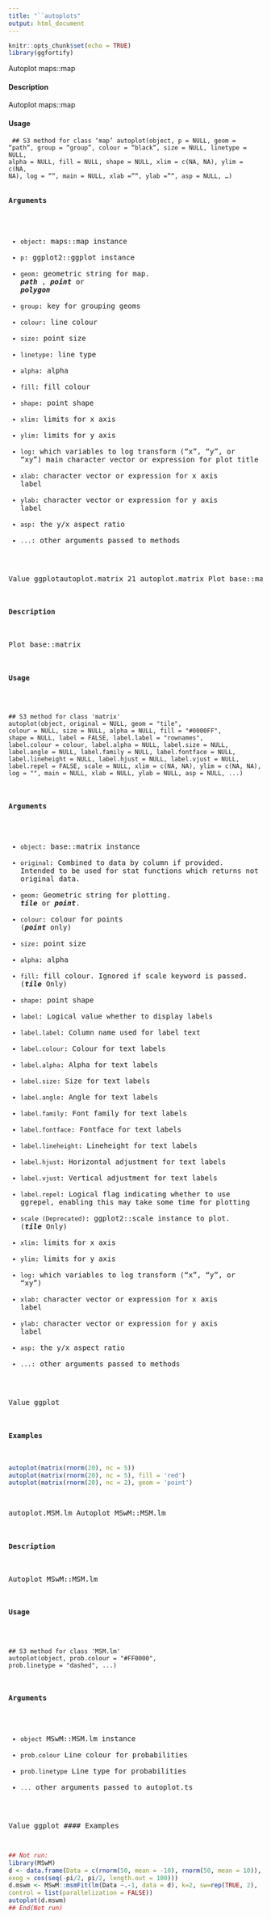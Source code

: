 ```yaml
---
title: "``autoplots"
output: html_document
---
```


```r
knitr::opts_chunk$set(echo = TRUE)
library(ggfortify)
```

Autoplot maps::map

#### Description 
 
Autoplot maps::map

#### Usage 
<pre><code>
## S3 method for class 'map'
autoplot(object, p = NULL, geom = "path", group = "group",
colour = "black", size = NULL, linetype = NULL, alpha = NULL,
fill = NULL, shape = NULL, xlim = c(NA, NA), ylim = c(NA, NA),
log = "", main = NULL, xlab = "", ylab = "", asp = NULL, ...)
</code><pre>

#### Arguments 
 
* ``	object 	``: 	maps::map instance
* ``	p 	``: 	ggplot2::ggplot instance
* ``	geom 	``: 	geometric string for map. ***path*** , ***point*** or ***polygon***
* ``	group 	``: 	key for grouping geoms
* ``	colour 	``: 	line colour
* ``	size 	``: 	point size
* ``	linetype 	``: 	line type
* ``	alpha	``: 	alpha
* ``	fill	``: 	fill colour
* ``	shape	``: 	point shape
* ``	xlim	``: 	limits for x axis
* ``	ylim	``: 	limits for y axis
* ``	log	``: 	which variables to log transform ("x", "y", or "xy") main character vector or expression for plot title
* ``	xlab 	``: 	character vector or expression for x axis label
* ``	ylab 	``: 	character vector or expression for y axis label
* ``	asp	``: 	the y/x aspect ratio
* ``	... 	``: 	other arguments passed to methods

Value
ggplotautoplot.matrix
21
autoplot.matrix
Plot base::matrix

#### Description 
 
Plot base::matrix

#### Usage 
<pre><code>
## S3 method for class 'matrix'
autoplot(object, original = NULL, geom = "tile",
colour = NULL, size = NULL, alpha = NULL, fill = "#0000FF",
shape = NULL, label = FALSE, label.label = "rownames",
label.colour = colour, label.alpha = NULL, label.size = NULL,
label.angle = NULL, label.family = NULL, label.fontface = NULL,
label.lineheight = NULL, label.hjust = NULL, label.vjust = NULL,
label.repel = FALSE, scale = NULL, xlim = c(NA, NA), ylim = c(NA, NA),
log = "", main = NULL, xlab = NULL, ylab = NULL, asp = NULL, ...)
</code></pre>

#### Arguments 
 
* ``	object 	``: 	base::matrix instance
* ``	original 	``: 	Combined to data by column if provided. Intended to be used for stat functions which returns not containing original data.
* ``	geom 	``: 	Geometric string for plotting. ***tile*** or ***point***.
* ``	colour 	``: 	colour for points (***point*** only)
* ``	size	``: 	point size
* ``	alpha 	``: 	alpha
* ``	fill 	``: 	fill colour. Ignored if scale keyword is passed. (***tile*** Only)
* ``	shape 	``: 	point shape
* ``	label 	``: 	Logical value whether to display labels
* ``	label.label 	``: 	Column name used for label text
* ``	label.colour	``: 	Colour for text labels
* ``	label.alpha	``: 	Alpha for text labels
* ``	label.size	``: 	Size for text labels
* ``	label.angle 	``: 	Angle for text labels
* ``	label.family 	``: 	Font family for text labels
* ``	label.fontface 	``: 	Fontface for text labels
* ``	label.lineheight	``: 	Lineheight for text labels
* ``	label.hjust 	``: 	Horizontal adjustment for text labels
* ``	label.vjust 	``: 	Vertical adjustment for text labels
* ``	label.repel 	``: 	Logical flag indicating whether to use ggrepel, enabling this may take some time for plotting
* ``	scale (Deprecated) 	``: 	ggplot2::scale instance to plot. (***tile*** Only)
* ``	xlim 	``: 	limits for x axis
* ``	ylim 	``: 	limits for y axis
* ``	log 	``: 	which variables to log transform ("x", "y", or "xy")
* ``	xlab 	``: 	character vector or expression for x axis label
* ``	ylab 	``: 	character vector or expression for y axis label
* ``	asp 	``: 	the y/x aspect ratio
* ``	... 	``: 	other arguments passed to methods

Value
ggplot

#### Examples 
```r
autoplot(matrix(rnorm(20), nc = 5))
autoplot(matrix(rnorm(20), nc = 5), fill = 'red')
autoplot(matrix(rnorm(20), nc = 2), geom = 'point')

```
autoplot.MSM.lm
Autoplot MSwM::MSM.lm

#### Description 
 
Autoplot MSwM::MSM.lm

#### Usage 
<pre><code>
## S3 method for class 'MSM.lm'
autoplot(object, prob.colour = "#FF0000",
prob.linetype = "dashed", ...)
</code></pre>

#### Arguments 
* ``object`` MSwM::MSM.lm instance
* ``prob.colour`` Line colour for probabilities
* ``prob.linetype`` Line type for probabilities
* ``...`` other arguments passed to autoplot.ts

Value
ggplot
#### Examples 
```r
## Not run:
library(MSwM)
d <- data.frame(Data = c(rnorm(50, mean = -10), rnorm(50, mean = 10)),
exog = cos(seq(-pi/2, pi/2, length.out = 100)))
d.mswm <- MSwM::msmFit(lm(Data ~.-1, data = d), k=2, sw=rep(TRUE, 2),
control = list(parallelization = FALSE))
autoplot(d.mswm)
## End(Not run)
```
